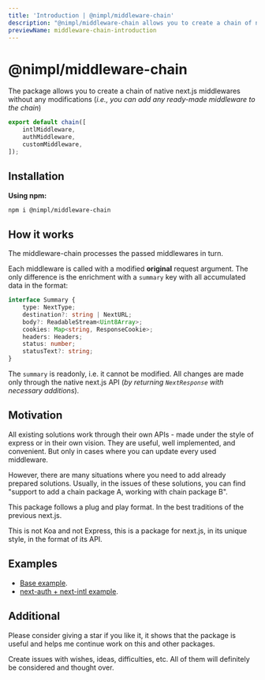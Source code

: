 ```yaml
---
title: 'Introduction | @nimpl/middleware-chain'
description: "@nimpl/middleware-chain allows you to create a chain of native next.js middlewares without any modifications"
previewName: middleware-chain-introduction
---
```



# @nimpl/middleware-chain

<PackageLinks npmName="@nimpl/middleware-chain" githubName="nimpl-middleware-chain" />

The package allows you to create a chain of native next.js middlewares without any modifications (*i.e., you can add any ready-made middleware to the chain*)

```ts filename="middleware.ts"
export default chain([
    intlMiddleware,
    authMiddleware,
    customMiddleware,
]);
```

## Installation

**Using npm:**
```sh npm2yarn copy
npm i @nimpl/middleware-chain
```

## How it works

The middleware-chain processes the passed middlewares in turn.

Each middleware is called with a modified **original** request argument. The only difference is the enrichment with a `summary` key with all accumulated data in the format:

```ts
interface Summary {
    type: NextType;
    destination?: string | NextURL;
    body?: ReadableStream<Uint8Array>;
    cookies: Map<string, ResponseCookie>;
    headers: Headers;
    status: number;
    statusText?: string;
}
```

The `summary` is readonly, i.e. it cannot be modified. All changes are made only through the native next.js API (*by returning `NextResponse` with necessary additions*).

## Motivation

All existing solutions work through their own APIs - made under the style of express or in their own vision. They are useful, well implemented, and convenient. But only in cases where you can update every used middleware.

However, there are many situations where you need to add already prepared solutions. Usually, in the issues of these solutions, you can find "support to add a chain package A, working with chain package B".

This package follows a plug and play format. In the best traditions of the previous next.js.

This is not Koa and not Express, this is a package for next.js, in its unique style, in the format of its API.

## Examples

* [Base example](https://github.com/vordgi/middleware-chain/tree/main/examples/base).
* [next-auth + next-intl example](https://github.com/vordgi/middleware-chain/tree/main/examples/auth-intl).

## Additional

Please consider giving a star if you like it, it shows that the package is useful and helps me continue work on this and other packages.

Create issues with wishes, ideas, difficulties, etc. All of them will definitely be considered and thought over.
